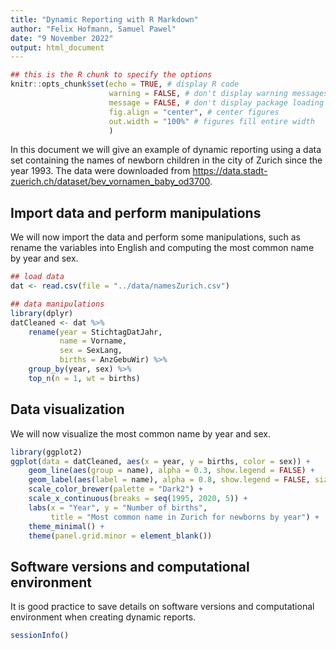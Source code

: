 ```yaml
---
title: "Dynamic Reporting with R Markdown"
author: "Felix Hofmann, Samuel Pawel"
date: "9 November 2022"
output: html_document
---
```


```r
## this is the R chunk to specify the options
knitr::opts_chunk$set(echo = TRUE, # display R code
                      warning = FALSE, # don't display warning messages
                      message = FALSE, # don't display package loading messages
                      fig.align = "center", # center figures
                      out.width = "100%" # figures fill entire width
                      )
```

In this document we will give an example of dynamic reporting using a data set containing the names of newborn children in the city of Zurich since the year 1993. The data were downloaded from <https://data.stadt-zuerich.ch/dataset/bev_vornamen_baby_od3700>.

## Import data and perform manipulations

We will now import the data and perform some manipulations, such as rename the variables into English and computing the most common name by year and sex.

```r
## load data
dat <- read.csv(file = "../data/namesZurich.csv")

## data manipulations
library(dplyr)
datCleaned <- dat %>%
    rename(year = StichtagDatJahr,
           name = Vorname,
           sex = SexLang,
           births = AnzGebuWir) %>%
    group_by(year, sex) %>%
    top_n(n = 1, wt = births)
```

## Data visualization

We will now visualize the most common name by year and sex.

```r
library(ggplot2)
ggplot(data = datCleaned, aes(x = year, y = births, color = sex)) +
    geom_line(aes(group = name), alpha = 0.3, show.legend = FALSE) +
    geom_label(aes(label = name), alpha = 0.8, show.legend = FALSE, size = 2) +
    scale_color_brewer(palette = "Dark2") +
    scale_x_continuous(breaks = seq(1995, 2020, 5)) + 
    labs(x = "Year", y = "Number of births",
         title = "Most common name in Zurich for newborns by year") +
    theme_minimal() +
    theme(panel.grid.minor = element_blank())
```


## Software versions and computational environment

It is good practice to save details on software versions and computational environment when creating dynamic reports. 

```r
sessionInfo()
```